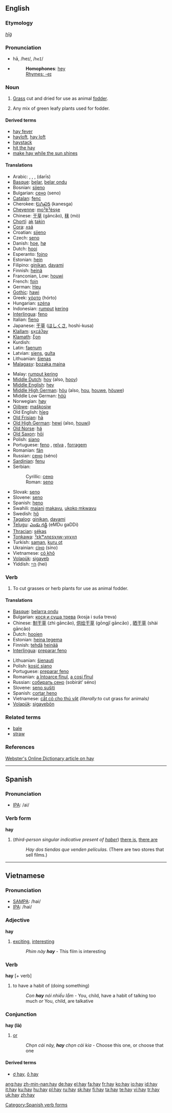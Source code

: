 {{wikipedia|dab=hay (disambiguation)|hay}}
==English==

===Etymology===
{{OE.}} ''[[hīġ]]''

===Pronunciation===
* hā, /heɪ/, /<tt>heI</tt>/
* {{audio|en-us-hay.ogg|Audio (US)}}
*: '''Homophones''': [[hey]]
*: [[Rhymes:English:-eɪ|Rhymes: -eɪ]]

===Noun===
{{wikipedia}}
{{en-noun|hays|-}}

# {{uncountable}} [[grass|Grass]] cut and dried for use as animal [[fodder]].
# {{countable}} Any mix of green leafy plants used for fodder.

====Derived terms====
* [[hay fever]]
* [[hayloft]], [[hay loft]]
* [[haystack]]
* [[hit the hay]]
* [[make hay while the sun shines]]

====Translations====
{{checktrans-top}}
* Arabic: {{ARchar|[[تبن|تِبْن]]}} {{m}}, {{ARchar|[[جفيف|جَفِيف]]}} {{m}}, {{ARchar|[[حشيش|حَشِيش]]}} {{m}}, {{ARchar|[[درِيس|دَرِيس]]}} (darīs) {{m}}
* [[Basque]]: [[belar]], [[belar ondu]]
* Bosnian: [[sijeno#Bosnian|sijeno]] {{n}}
* Bulgarian: [[сено]] (seno) {{n}}
* [[Catalan]]: [[fenc]] {{m}}
* Cherokee: [[ᎧᏁᏍᎦ]] (kanesga)
* [[Cheyenne]]: [[moˀëˀėsṣe]]
* Chinese: [[干草]] (gāncǎo), [[秣]] (mò)
* [[Chortí]]: [[ak]] [[takin]]
* [[Cora]]: [[ʌsá]]
* Croatian: [[sijeno#Croatian|sijeno]] {{n}}
* Czech: [[seno#Czech|seno]] {{n}}
* Danish: [[hoe]], [[hø]]
* Dutch: [[hooi]] {{n}}
* Esperanto: [[fojno]]
* Estonian: [[hein#Estonian|hein]]
* Filipino: [[ginikan]], [[dayami]]
* Finnish: [[heinä]]
* Franconian, Low: [[houwi]]
* French: [[foin]] {{m}}
* German: [[Heu]] {{n}}
* [[Gothic]]: [[hawi]]
* Greek: [[χόρτο]] (hórto) {{n}}
* Hungarian: [[széna]]
* Indonesian: [[rumput]] [[kering]]
* [[Interlingua]]: [[feno]]
* Italian: [[fieno]] {{m}}
* Japanese: [[干草]] ([[ほしくさ]], hoshi-kusa)
* [[Klallam]]: [[sx̣cáʔəy]]
* [[Klamath]]: [[ξon]]
* Kurdish: {{KUchar|[[پووش]]}}
* Latin: [[faenum]] {{n}}
* Latvian: [[siens]], [[gulta]]
* Lithuanian: [[šienas]]
* [[Malagasy]]: [[bozaka maina]]
{{trans-mid}}
* Malay: [[rumput kering]]
* [[Middle Dutch]]: [[hoy#Middle Dutch|hoy]] (also, [[hooy]])
* [[Middle English]]: [[hey#Middle English|hey]]
* [[Middle High German]]: [[höu]] (also, [[hou#Middle High German|hou]], [[houwe]], [[höuwe]])
* Middle Low German: [[höü]]
* Norwegian: [[høy]] {{n}}
* [[Ojibwe]]: [[maškosiw]]
* Old English: [[hīeg]]
* [[Old Frisian]]: [[hā]]
* [[Old High German]]: [[hewi]] (also, [[houwi]])
* [[Old Norse]]: [[há]]
* [[Old Saxon]]: [[hōi]]
* Polish: [[siano]] {{n}}
* Portuguese: [[feno]] {{m}}, [[relva]] {{f}}, [[forragem]] {{f}}
* Romanian: [[fân]] {{n}}
* Russian: [[сено]] (séno) {{n}}
* [[Sardinian]]: [[fenu]] {{m}}
* Serbian:
*: Cyrillic: [[сено#Serbian|сено]] {{n}}
*: Roman: [[seno#Serbian|seno]] {{n}}
* Slovak: [[seno]] {{n}}
* Slovene: [[seno]] {{n}}
* Spanish: [[heno]] {{m}}
* Swahili: [[majani]] [[makavu]], [[ukoko mkwavu]]
* Swedish: [[hö]] {{n}}
* [[Tagalog]]: [[ginikan]], [[dayami]]
* [[Telugu]]: [[ఎండు గడ్డి]] (eMDu gaDDi)
* [[Thracian]]: [[sékas]]
* [[Tonkawa]]: [[ˀɛkʷʌnɛsχʌw-yʌχʌn]]
* Turkish: [[saman]], [[kuru ot]]
* Ukrainian: [[сіно]] (síno) {{n}}
* Vietnamese: [[cỏ khô]]<!--move this to the Vietnamese page: (''literally'' dry grass)-->
* [[Volapük]]: [[sigayeb]]
* Yiddish: [[היי]] (hei) {{n}}
{{trans-bottom}}

===Verb===
{{en-verb}}

# To cut grasses or herb plants for use as animal fodder.

====Translations====
{{trans-top|to cut green plants for fodder}}
* [[Basque]]: [[belarra ondu]]
* Bulgarian: [[кося и суша трева]] (kosja i suša treva)
* Chinese: [[制干草]] (zhì gāncǎo), [[供给干草]] (gōngjǐ gāncǎo) {{pos_vt}}, [[晒干草]] (shài gāncǎo) {{pos_vi}}
* Dutch: [[hooien]]
* Estonian: [[heina tegema]]
* Finnish: [[tehdä]] [[heinä|heinää]]
* [[Interlingua]]: [[preparar feno]]
{{trans-mid}}
* Lithuanian: [[šienauti]]
* Polish: [[kosić siano]]
* Portuguese: [[preparar feno]]
* Romanian: [[a întoarce fînul]], [[a cosi fînul]]
* Russian: [[собирать сено]] (sobirát’ séno)
* Slovene: [[seno sušiti]]
* Spanish: [[cortar heno]]
* Vietnamese: [[cắt cỏ cho thú vật]] ''(literally: ''to cut grass for animals'')''
* [[Volapük]]: [[sigayebön]]
{{trans-bottom}}

===Related terms===
* [[bale]]
* [[straw]]

===References===
[http://www.websters-online-dictionary.org/definition/hay Webster's Online Dictionary article on hay]

----

==Spanish==

===Pronunciation===
* [[IPA]]: /ai/

===Verb form===
'''hay'''

# (''third-person singular indicative present of [[haber]]'') [[there is]], [[there are]]
#: ''Hay dos tiendas que venden películas.'' (There are two stores that sell films.)

[[Category:Spanish verb forms]]

----

==Vietnamese==

===Pronunciation===
* [[SAMPA]]: /hai/
* [[IPA]]: /hai/

===Adjective===
'''hay'''

# [[exciting]], [[interesting]]
#: ''Phim này '''hay''''' - This film is interesting

===Verb===
'''hay''' [+ verb]

# to have a habit of (doing something)
#: ''Con '''hay''' nói nhiều lắm'' - You, child, have a habit of talking too much ''or'' You, child, are talkative

===Conjunction===
'''hay (là)'''

# [[or]]
#: ''Chọn cái này, '''hay''' chọn cái kia'' - Choose this one, or choose that one

====Derived terms====
* [[ơ hay]], [[ô hay]]

[[ang:hay]]
[[zh-min-nan:hay]]
[[de:hay]]
[[el:hay]]
[[fa:hay]]
[[fr:hay]]
[[ko:hay]]
[[io:hay]]
[[id:hay]]
[[it:hay]]
[[ku:hay]]
[[hu:hay]]
[[pl:hay]]
[[ru:hay]]
[[sk:hay]]
[[fi:hay]]
[[ta:hay]]
[[te:hay]]
[[vi:hay]]
[[tr:hay]]
[[uk:hay]]
[[zh:hay]]